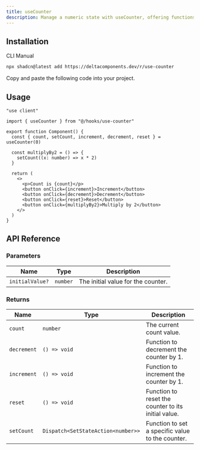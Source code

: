 ```yaml
---
title: useCounter
description: Manage a numeric state with useCounter, offering functions to increment, decrement, reset, and set a custom value.
---
```


## Installation

<Tabs defaultValue="cli">

<TabsList>
  <TabsTrigger value="cli">CLI</TabsTrigger>
  <TabsTrigger value="manual">Manual</TabsTrigger>
</TabsList>

<TabsContent value="cli">

```bash
npx shadcn@latest add https://deltacomponents.dev/r/use-counter
```

</TabsContent>

<TabsContent value="manual">

<Steps>

<Step>Copy and paste the following code into your project.</Step>

<ComponentSource name="use-counter" />

</Steps>

</TabsContent>

</Tabs>

## Usage

```tsx {3, 6}
"use client"

import { useCounter } from "@/hooks/use-counter"

export function Component() {
  const { count, setCount, increment, decrement, reset } = useCounter(0)

  const multiplyBy2 = () => {
    setCount((x: number) => x * 2)
  }

  return (
    <>
      <p>Count is {count}</p>
      <button onClick={increment}>Increment</button>
      <button onClick={decrement}>Decrement</button>
      <button onClick={reset}>Reset</button>
      <button onClick={multiplyBy2}>Multiply by 2</button>
    </>
  )
}
```

## API Reference

### Parameters

| Name            | Type     | Description                        |
| --------------- | -------- | ---------------------------------- |
| `initialValue?` | `number` | The initial value for the counter. |

### Returns

| Name        | Type                               | Description                                         |
| ----------- | ---------------------------------- | --------------------------------------------------- |
| `count`     | `number`                           | The current count value.                            |
| `decrement` | `() => void`                       | Function to decrement the counter by 1.             |
| `increment` | `() => void`                       | Function to increment the counter by 1.             |
| `reset`     | `() => void`                       | Function to reset the counter to its initial value. |
| `setCount`  | `Dispatch<SetStateAction<number>>` | Function to set a specific value to the counter.    |
